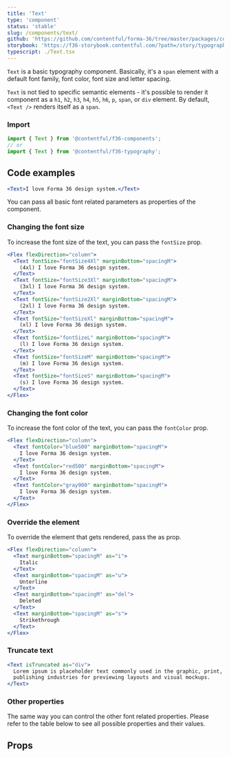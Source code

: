 ```yaml
---
title: 'Text'
type: 'component'
status: 'stable'
slug: /components/text/
github: 'https://github.com/contentful/forma-36/tree/master/packages/components/typography/src'
storybook: 'https://f36-storybook.contentful.com/?path=/story/typography-text--basic'
typescript: ./Text.tsx
---
```


`Text` is a basic typography component. Basically, it's a `span` element with a default font family, font color, font size and letter spacing.

`Text` is not tied to specific semantic elements - it's possible to render it component as a `h1`, `h2`, `h3`, `h4`, `h5`, `h6`, `p`, `span`, or `div` element.
By default, `<Text />` renders itself as a `span`.

### Import

```js static=true
import { Text } from '@contentful/f36-components';
// or
import { Text } from '@contentful/f36-typography';
```

## Code examples

```jsx
<Text>I love Forma 36 design system.</Text>
```

You can pass all basic font related parameters as properties of the component.

### Changing the font size

To increase the font size of the text, you can pass the `fontSize` prop.

```jsx
<Flex flexDirection="column">
  <Text fontSize="fontSize4Xl" marginBottom="spacingM">
    (4xl) I love Forma 36 design system.
  </Text>
  <Text fontSize="fontSize3Xl" marginBottom="spacingM">
    (3xl) I love Forma 36 design system.
  </Text>
  <Text fontSize="fontSize2Xl" marginBottom="spacingM">
    (2xl) I love Forma 36 design system.
  </Text>
  <Text fontSize="fontSizeXl" marginBottom="spacingM">
    (xl) I love Forma 36 design system.
  </Text>
  <Text fontSize="fontSizeL" marginBottom="spacingM">
    (l) I love Forma 36 design system.
  </Text>
  <Text fontSize="fontSizeM" marginBottom="spacingM">
    (m) I love Forma 36 design system.
  </Text>
  <Text fontSize="fontSizeS" marginBottom="spacingM">
    (s) I love Forma 36 design system.
  </Text>
</Flex>
```

### Changing the font color

To increase the font color of the text, you can pass the `fontColor` prop.

```jsx
<Flex flexDirection="column">
  <Text fontColor="blue500" marginBottom="spacingM">
    I love Forma 36 design system.
  </Text>
  <Text fontColor="red500" marginBottom="spacingM">
    I love Forma 36 design system.
  </Text>
  <Text fontColor="gray900" marginBottom="spacingM">
    I love Forma 36 design system.
  </Text>
</Flex>
```

### Override the element

To override the element that gets rendered, pass the as prop.

```jsx
<Flex flexDirection="column">
  <Text marginBottom="spacingM" as="i">
    Italic
  </Text>
  <Text marginBottom="spacingM" as="u">
    Unterline
  </Text>
  <Text marginBottom="spacingM" as="del">
    Deleted
  </Text>
  <Text marginBottom="spacingM" as="s">
    Strikethrough
  </Text>
</Flex>
```

### Truncate text

```jsx
<Text isTruncated as="div">
  Lorem ipsum is placeholder text commonly used in the graphic, print, and
  publishing industries for previewing layouts and visual mockups.
</Text>
```

### Other properties

The same way you can control the other font related properties. Please refer to the table below to see all possible properties and their values.

## Props


<Props of="Text" />

